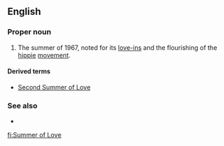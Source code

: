 ==English==

===Proper noun===
{{wikipedia}}
{{en-proper noun|-}}

# The summer of 1967, noted for its [[love-in]]s and the flourishing of the [[hippie]] [[movement]].

====Derived terms====
* [[w:Second Summer of Love|Second Summer of Love]]

===See also===
* {{l|en|Summer of Hate}}

[[fi:Summer of Love]]